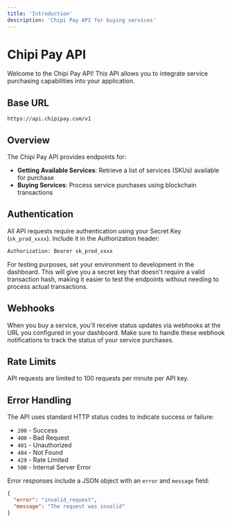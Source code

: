 ```yaml
---
title: 'Introduction'
description: 'Chipi Pay API for buying services'
---
```


# Chipi Pay API

Welcome to the Chipi Pay API! This API allows you to integrate service purchasing capabilities into your application.

## Base URL

```
https://api.chipipay.com/v1
```

## Overview

The Chipi Pay API provides endpoints for:

- **Getting Available Services**: Retrieve a list of services (SKUs) available for purchase
- **Buying Services**: Process service purchases using blockchain transactions


## Authentication

All API requests require authentication using your Secret Key (`sk_prod_xxxx`). Include it in the Authorization header:

```bash
Authorization: Bearer sk_prod_xxxx
```

<Tip>
  For testing purposes, set your environment to development in the dashboard. 
  This will give you a secret key that doesn't require a valid transaction hash,
   making it easier to test the endpoints without needing to process actual transactions.
</Tip>



## Webhooks

When you buy a service, you'll receive status updates via webhooks at the URL you configured in your dashboard. Make sure to handle these webhook notifications to track the status of your service purchases.

## Rate Limits

API requests are limited to 100 requests per minute per API key.

## Error Handling

The API uses standard HTTP status codes to indicate success or failure:

- `200` - Success
- `400` - Bad Request
- `401` - Unauthorized
- `404` - Not Found
- `429` - Rate Limited
- `500` - Internal Server Error

Error responses include a JSON object with an `error` and `message` field:

```json
{
  "error": "invalid_request",
  "message": "The request was invalid"
}
```
